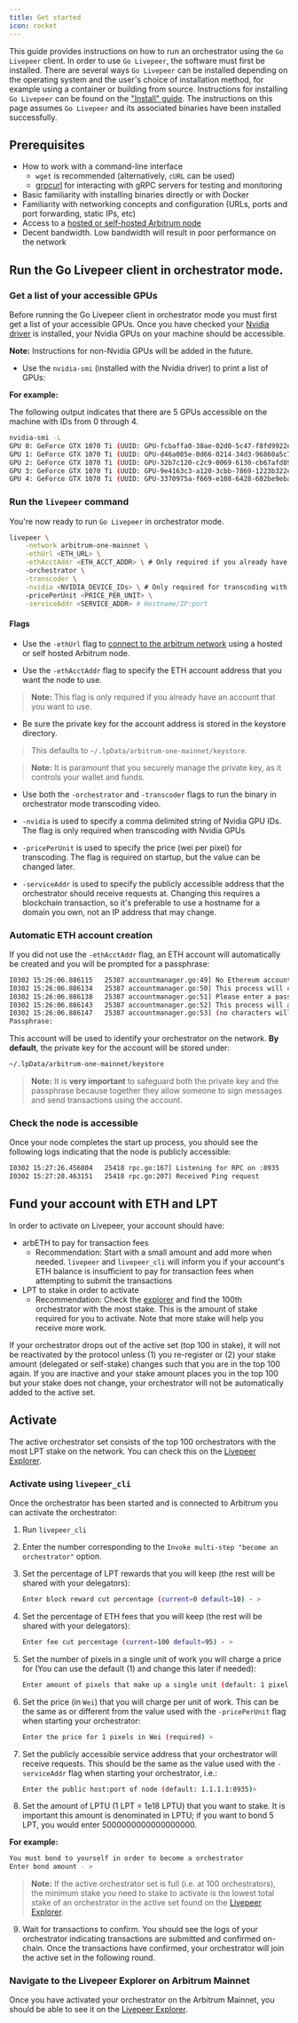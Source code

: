 ```yaml
---
title: Get started
icon: rocket
---
```


This guide provides instructions on how to run an orchestrator using the `Go Livepeer` client. In order to use `Go Livepeer`, the software must first be installed. There are several ways `Go Livepeer` can be installed depending on the operating system and the user's choice of installation method, for example using a container or building from source. Instructions for installing `Go Livepeer` can be found on the ["Install" guide](/orchestrators/guides/install-go-livepeer). The instructions on this page assumes `Go Livepeer` and its associated binaries have been installed successfully.

## Prerequisites

- How to work with a command-line interface
  - `wget` is recommended (alternatively, `cURL` can be used)
  - [grpcurl](https://github.com/fullstorydev/grpcurl#grpcurl) for interacting with gRPC servers for testing and monitoring
- Basic familiarity with installing binaries directly or with Docker
- Familiarity with networking concepts and configuration (URLs, ports and port forwarding, static IPs, etc)
- Access to a [hosted or self-hosted Arbitrum node](/orchestrators/guides/connect-to-arbitrum)
- Decent bandwidth. Low bandwidth will result in poor performance on the network

## Run the Go Livepeer client in orchestrator mode.

### Get a list of your accessible GPUs

Before running the Go Livepeer client in orchestrator mode you must first get a list of your accessible GPUs. Once you have checked your [Nvidia driver](https://www.nvidia.com/Download/index.aspx) is installed, your Nvidia GPUs on your machine should be accessible.

**Note:** Instructions for non-Nvidia GPUs will be added in the future.

- Use the `nvidia-smi` (installed with the Nvidia driver) to print a list of GPUs:

**For example:**

The following output indicates that there are 5 GPUs accessible on the machine with
IDs from 0 through 4.

```bash
nvidia-smi -L
GPU 0: GeForce GTX 1070 Ti (UUID: GPU-fcbaffa0-38ae-02d0-5c47-f8fd9922eb75)
GPU 1: GeForce GTX 1070 Ti (UUID: GPU-d46a085e-0d66-0214-34d3-96860a5c778f)
GPU 2: GeForce GTX 1070 Ti (UUID: GPU-32b7c120-c2c9-0069-6130-cb67afd89642)
GPU 3: GeForce GTX 1070 Ti (UUID: GPU-9e4163c3-a120-3cbb-7869-1223b322eab2)
GPU 4: GeForce GTX 1070 Ti (UUID: GPU-3370975a-f669-e108-6428-602be9eba7d4)
```

### Run the `livepeer` command

You're now ready to run `Go Livepeer` in orchestrator mode.

```bash
livepeer \
    -network arbitrum-one-mainnet \
    -ethUrl <ETH_URL> \
    -ethAcctAddr <ETH_ACCT_ADDR> \ # Only required if you already have an ETH account you want to use
    -orchestrator \
    -transcoder \
    -nvidia <NVIDIA_DEVICE_IDs> \ # Only required for transcoding with Nvidia GPUs
    -pricePerUnit <PRICE_PER_UNIT> \
    -serviceAddr <SERVICE_ADDR> # Hostname/IP:port
```

#### Flags

- Use the `-ethUrl` flag to [connect to the arbitrum network](/orchestrators/guides/connect-to-arbitrum) using a hosted or self hosted Arbitrum node.

- Use the `-ethAcctAddr` flag to specify the ETH account address that you want the node to use.

> **Note:** This flag is only required if you already have an account that you want to use.

- Be sure the private key for the account address is stored in the keystore directory.

> This defaults to `~/.lpData/arbitrum-one-mainnet/keystore`.

> **Note:** It is paramount that you securely manage the private key, as it controls your wallet and funds.

- Use both the `-orchestrator` and `-transcoder` flags to run the binary in orchestrator mode transcoding video.

- `-nvidia` is used to specify a comma delimited string of Nvidia GPU IDs. The flag is only required when transcoding with Nvidia GPUs
- `-pricePerUnit` is used to specify the price (wei per pixel) for transcoding. The flag is required on startup, but the value can be changed later.
- `-serviceAddr` is used to specify the publicly accessible address that the orchestrator should receive requests at. Changing this requires a blockchain transaction, so it's preferable to use a hostname for a domain you own, not an IP address that may change.

### Automatic ETH account creation

If you did not use the `-ethAcctAddr` flag, an ETH account will automatically be created and you will be prompted for a passphrase:

```bash
I0302 15:26:06.886115   25387 accountmanager.go:49] No Ethereum account found. Creating a new account
I0302 15:26:06.886134   25387 accountmanager.go:50] This process will create a new Ethereum account for this Livepeer node
I0302 15:26:06.886138   25387 accountmanager.go:51] Please enter a passphrase to encrypt the Private Keystore file for the Ethereum account.
I0302 15:26:06.886143   25387 accountmanager.go:52] This process will ask for this passphrase every time it is launched
I0302 15:26:06.886147   25387 accountmanager.go:53] (no characters will appear in Terminal when the passphrase is entered)
Passphrase:
```

This account will be used to identify your orchestrator on the network. **By default**, the private key for the account will be stored under:

```bash
~/.lpData/arbitrum-one-mainnet/keystore
```

> **Note:** It is **very important** to safeguard both the private key and the passphrase because together they allow someone to sign messages and send transactions using the account.

### Check the node is accessible

Once your node completes the start up process, you should see the following logs
indicating that the node is publicly accessible:

```bash
I0302 15:27:26.456804   25418 rpc.go:167] Listening for RPC on :8935
I0302 15:27:28.463151   25418 rpc.go:207] Received Ping request
```

## Fund your account with ETH and LPT

In order to activate on Livepeer, your account should have:

- arbETH to pay for transaction fees
  - Recommendation: Start with a small amount and add more when needed.
    `livepeer` and `livepeer_cli` will inform you if your account's ETH balance
    is insufficient to pay for transaction fees when attempting to submit the
    transactions
- LPT to stake in order to activate
  - Recommendation: Check the [explorer](https://explorer.livepeer.org/) and
    find the 100th orchestrator with the most stake. This is the amount of stake
    required for you to activate. Note that more stake will help you receive
    more work.

<Warning>
  If your orchestrator drops out of the active set (top 100 in stake), it will
  not be reactivated by the protocol unless (1) you re-register or (2) your
  stake amount (delegated or self-stake) changes such that you are in the top
  100 again. If you are inactive and your stake amount places you in the top 100
  but your stake does not change, your orchestrator will not be automatically
  added to the active set.
</Warning>

## Activate

The active orchestrator set consists of the top 100 orchestrators with the most LPT stake on the network. You can check this on the [Livepeer Explorer](https://explorer.livepeer.org/).

### Activate using `livepeer_cli`

Once the orchestrator has been started and is connected to Arbitrum you can activate the orchestrator:

1. Run `livepeer_cli`

2. Enter the number corresponding to the `Invoke multi-step "become an orchestrator"` option.

3. Set the percentage of LPT rewards that you will keep (the rest will be shared with your delegators):

   ```bash
   Enter block reward cut percentage (current=0 default=10) - >
   ```

4. Set the percentage of ETH fees that you will keep (the rest will be shared with your delegators):

   ```bash
   Enter fee cut percentage (current=100 default=95) - >
   ```

5. Set the number of pixels in a single unit of work you will charge a price for (You can use the default (1) and change this later if needed):

   ```bash
   Enter amount of pixels that make up a single unit (default: 1 pixel) >
   ```

6. Set the price (in `Wei`) that you will charge per unit of work. This can be the same as or different from the value used with the `-pricePerUnit` flag when starting your orchestrator:

   ```bash
   Enter the price for 1 pixels in Wei (required) >
   ```

7. Set the publicly accessible service address that your orchestrator will receive requests. This should be the same as the value used with the `-serviceAddr` flag when starting your orchestrator, i.e.:

   ```bash
   Enter the public host:port of node (default: 1.1.1.1:8935)>
   ```

8. Set the amount of LPTU (1 LPT = 1e18 LPTU) that you want to stake. It is important this amount is denominated in LPTU; if you want to bond 5 LPT, you would enter 5000000000000000000.

**For example:**

```bash
You must bond to yourself in order to become a orchestrator
Enter bond amount - >
```

> **Note:** If the active orchestrator set is full (i.e. at 100 orchestrators), the minimum stake you need to stake to activate is the lowest total stake of an orchestrator in the active set found on the [Livepeer Explorer](https://explorer.livepeer.org/).

9. Wait for transactions to confirm. You should see the logs of your orchestrator indicating transactions are submitted and confirmed on-chain. Once the transactions have confirmed, your orchestrator will join the active set in the following round.

### Navigate to the Livepeer Explorer on Arbitrum Mainnet

Once you have activated your orchestrator on the Arbitrum Mainnet, you should be able to see it on the [Livepeer Explorer](https://explorer.livepeer.org/leaderboard).
